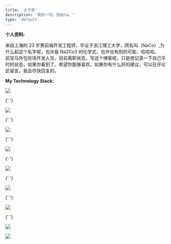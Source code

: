 ```yaml
---
title: '关于我'
description: '我的一切，包括ta。'
type: 'default'
---
```


**个人资料:**

<div class="my-3">

来自上海的 23 岁男前端开发工程师，毕业于浙江理工大学，网名叫（NaCo）,为什么起这个名字呢，也许是 Na2Co3 的化学式，也许也有别的可能，哈哈哈。<br />
前宝马外包驻场开发人员，目前离职状态，写这个博客呢，只是想记录一下自己平时的状态，如果你看到了，希望你能够喜欢，如果你有什么好的建议，可以在评论区留言，我会尽快回复的。

</div>

**My Technology Stack:**

<div class="flex gap-2 flex-wrap mt-5">
  <img
    class="w-8 h-8 rounded"
    src="https://raw.githubusercontent.com/github/explore/80688e429a7d4ef2fca1e82350fe8e3517d3494d/topics/javascript/javascript.png"
  />

{' '}

<img
  class="w-8 h-8 rounded"
  src="https://raw.githubusercontent.com/github/explore/80688e429a7d4ef2fca1e82350fe8e3517d3494d/topics/typescript/typescript.png"
/>

{' '}

<img
  class="w-8 h-8 rounded"
  src="https://raw.githubusercontent.com/github/explore/80688e429a7d4ef2fca1e82350fe8e3517d3494d/topics/vue/vue.png"
/>

{' '}

<img
  class="w-8 h-8 rounded"
  src="https://raw.githubusercontent.com/github/explore/80688e429a7d4ef2fca1e82350fe8e3517d3494d/topics/react/react.png"
/>

{' '}

<img
  class="w-8 h-8 rounded"
  src="https://raw.githubusercontent.com/github/explore/80688e429a7d4ef2fca1e82350fe8e3517d3494d/topics/nodejs/nodejs.png"
/>

{' '}

<img
  class="w-8 h-8 rounded"
  src="https://raw.githubusercontent.com/github/explore/80688e429a7d4ef2fca1e82350fe8e3517d3494d/topics/flutter/flutter.png"
/>

{' '}

<img
  class="w-8 h-8 rounded"
  src="https://raw.githubusercontent.com/github/explore/80688e429a7d4ef2fca1e82350fe8e3517d3494d/topics/php/php.png"
/>

{' '}

<img
  class="w-8 h-8 rounded"
  src="https://raw.githubusercontent.com/github/explore/80688e429a7d4ef2fca1e82350fe8e3517d3494d/topics/dart/dart.png"
/>

  <img
    class="w-8 h-8 rounded"
    src="https://raw.githubusercontent.com/github/explore/80688e429a7d4ef2fca1e82350fe8e3517d3494d/topics/mysql/mysql.png"
  />
</div>
